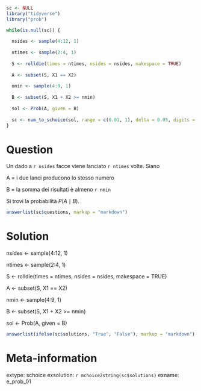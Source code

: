 ```r
sc <- NULL
library("tidyverse")
library("prob")

while(is.null(sc)) {
  
  nsides <- sample(4:12, 1)
  
  ntimes <- sample(2:4, 1)
  
  S <- rolldie(times = ntimes, nsides = nsides, makespace = TRUE)
  
  A <- subset(S, X1 == X2)
  
  nmin <- sample(4:9, 1)
  
  B <- subset(S, X1 + X2 >= nmin)
  
  sol <- Prob(A, given = B)
  
  sc <- num_to_schoice(sol, range = c(0.01, 1), delta = 0.05, digits = 2)
}
```

Question
========
Un dado a `r nsides` facce viene lanciato `r ntimes` volte. Siano 

A = i due lanci producono lo stesso numero

B = la somma dei risultati è almeno `r nmin`

Si trovi la probabilità $P(A \mid B)$.

```r
answerlist(sc$questions, markup = "markdown")
```

Solution
========

  nsides <- sample(4:12, 1)
  
  ntimes <- sample(2:4, 1)
  
  S <- rolldie(times = ntimes, nsides = nsides, makespace = TRUE)
  
  A <- subset(S, X1 == X2)
  
  nmin <- sample(4:9, 1)
  
  B <- subset(S, X1 + X2 >= nmin)
  
  sol <- Prob(A, given = B)

```r
answerlist(ifelse(sc$solutions, "True", "False"), markup = "markdown")
```

Meta-information
================
extype: schoice
exsolution: `r mchoice2string(sc$solutions)`
exname: e_prob_01

